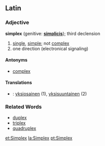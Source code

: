 ==Latin==
===Adjective===
'''simplex''' (genitive: '''[[simplicis]]'''); third declension

# [[single]], [[simple]]; not [[complex]]
#one direction (electronical signaling)

====Antonyms====
*[[complex]]

====Translations====
*{{msg:fi}}: [[yksiosainen]] (1), [[yksisuuntainen]] (2)

===Related Words===
*[[duplex]]
*[[triplex]]
*[[quadruplex]]

[[et:Simplex]]
[[la:Simplex]]
[[pt:Simplex]]